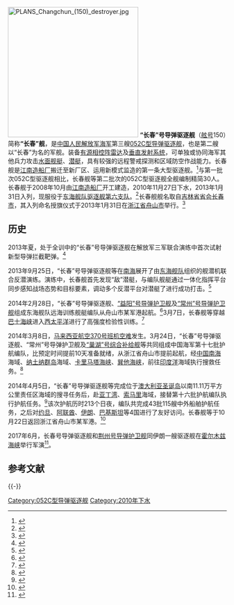 {{about|于2013年服役，舷号为150的052C型导弹驱逐舰|舷号为103的07型同名驱逐舰|长春号驱逐舰}}
{{军舰模板
|名称= 长春舰  [[File:Naval_Ensign_of_the_People's_Republic_of_China.svg|30px]]
|图片=[[file:PLANS_Changchun_(DDG-150)_20150718.jpg|300px]]
|照片说明=
|舰名来源= [[吉林省|吉林省]][[长春市|长春市]]
|拥有国= [[中华人民共和国|中华人民共和国]]
|制造= [[江南造船廠|江南造船廠]]
|型号= [[052C型驱逐舰|052C型驱逐舰]]
|动工=2008年10月
|下水=2010年11月27日
|服役=2013年1月31日
|狀態= 在役
|荣誉=
|正常=
|满载=7000吨
|全长= 155.5米
|全宽= 17.2米
|吃水= 6米
|动力方式= [[柴-燃交替|柴-燃交替]]（CODOG）
|发动机= [[QC280燃气轮机|QC280]][[燃气轮机|燃气轮机]]×2<br>[[MTU-20_V956_TB92柴油机|MTU-20 V956 TB92]][[柴油机|柴油机]]×2
|極速= 约30节
|續航= 约4000海里（18节）
|乘員= 220人
|艦載機= [[卡-28|卡-28]]×1或[[直-9#直-9C|直-9C]]×1
|搜索系统=H/SJD-9型舰壳主/被动声纳<br>H/LJP-349型火控雷达<br>H/LJG-346型有源相控阵雷达<br>H/LJQ-366型超视距对海搜索雷达<br>H/LJP-344A型相控阵火控雷达<br>H/LJQ-364型对海/低空搜索雷达<br>H/LJQ-517B型对空警戒雷达
|武器系统= 6单元[[海红旗-9|HHQ-9]][[防空导弹|防空导弹]][[垂直发射系统|垂直发射系统]]×8<br>4联装[[鹰击-62J|YJ-62J]][[反舰导弹|反舰导弹]]×2<br>H/PJ-87型单管100毫米舰炮<br>[[H/PJ-12型7管30毫米舰炮|H/PJ-12型7管30毫米舰炮]]×2<br>3联装7424型324mm鱼雷发射器×2
|电战系统= H/RJZ-726型电子对抗系统<br>18联装H/RJZ-726-4A型干扰发射装置×4
|其它=
}}
[[File:PLANS_Changchun_(150)_destroyer.jpg|300px]]
'''“长春”号导弹驱逐舰'''（[[舷号|舷号]]150）简称'''“长春”舰'''，是[[中国人民解放军海军|中国人民解放军海军]]第三艘[[052C型导弹驱逐舰|052C型导弹驱逐舰]]，也是第二艘以“长春”为名的军舰。装备[[有源相控阵雷达|有源相控阵雷达]]及[[垂直发射系统|垂直发射系统]]，可单独或协同海军其他兵力攻击[[水面舰艇|水面舰艇]]、[[潜艇|潜艇]]，具有较强的远程警戒探测和区域防空作战能力。长春舰是[[江南造船厂|江南造船厂]]搬迁至新厂区、运用新模式监造的第一条大型驱逐舰。<ref>{{cite news|url=http://www.chinamil.com.cn/jfjbmap/content/2014-02/13/content_67133.htm|title=为了共和国的大舰之梦|publisher=解放军报|date=2014-02-13|deadurl=yes|archiveurl=https://web.archive.org/web/20141006112746/http://www.chinamil.com.cn/jfjbmap/content/2014-02/13/content_67133.htm|archivedate=2014-10-06}}</ref>与第一批次052C型驱逐舰相比，长春舰等第二批次的052C型驱逐舰全舰编制精简30人。长春舰于2008年10月由[[江南造船厂|江南造船厂]]开工建造，2010年11月27日下水，2013年1月31日入列，现服役于[[东海舰队|东海舰队]][[驱逐舰第六支队|驱逐舰第六支队]]。<ref>{{cite news|title=长春舰——铁甲新锐展雄风|publisher=解放军报| date=2013-12 }}</ref>长春舰舰名取自[[吉林省|吉林省]][[首府|省会]][[长春市|长春市]]，其入列命名授旗仪式于2013年1月31日在[[浙江省|浙江省]][[舟山市|舟山市]]举行。<ref>{{cite web|url=http://news.mod.gov.cn/headlines/2013-02/02/content_4434252.htm|title=新型导弹驱逐舰——“长春”舰正式加入海军战斗序列|publisher=中华人民共和国国防部|date=2013-02-02|access-date=2014-06-18|archive-date=2018-01-23|archive-url=https://web.archive.org/web/20180123094721/http://news.mod.gov.cn/headlines/2013-02/02/content_4434252.htm|dead-url=no}}</ref>

== 历史 ==
2013年夏，处于全训中的“长春”号导弹驱逐舰在解放军三军联合演练中首次试射新型导弹拦截靶弹。<ref>{{cite news|url=http://www.chinamil.com.cn/jfjbmap/content/2013-09/27/content_52759.htm|title=血性，能否像子弹一样“上膛”|publisher=解放军报|date=2013-09-27|deadurl=yes|archiveurl=https://web.archive.org/web/20131002112148/http://www.chinamil.com.cn/jfjbmap/content/2013-09/27/content_52759.htm|archivedate=2013-10-02}}</ref>

2013年9月25日，“长春”号导弹驱逐舰等在[[南海|南海]]展开了由[[东海舰队|东海舰队]]组织的舰潜机联合反潜演练。演练中，长春舰首先发现“敌”潜艇，与编队舰艇通过一体化指挥平台同步感知战场态势和目标要素，调动多个反潜平台对潜艇了进行成功打击。<ref>{{cite web|url=http://news.xinhuanet.com/mil/2013-10/03/c_125480653.htm|title=东海舰队多兵种联合围猎 长春舰一马当先战潜艇|publisher=新华网|date=2013-10-03|deadurl=yes|archiveurl=https://web.archive.org/web/20131006064800/http://news.xinhuanet.com/mil/2013-10/03/c_125480653.htm|archivedate=2013-10-06}}</ref>

2014年2月28日，“长春”号导弹驱逐舰、[[益阳号导弹护卫舰|“益阳”号导弹护卫舰]]及[[常州号导弹护卫舰|“常州”号导弹护卫舰]]组成东海舰队远海训练舰艇编队从舟山市某军港起航。<ref>{{cite web|url=http://www.chinamil.com.cn/jfjbmap/content/2014-03/02/content_69030.htm|title=东海舰队远海训练舰艇编队起航|publisher=中国军网|date=2014-03-02|deadurl=yes|archiveurl=https://web.archive.org/web/20141006065602/http://www.chinamil.com.cn/jfjbmap/content/2014-03/02/content_69030.htm|archivedate=2014-10-06}}</ref>3月7日，长春舰等穿越[[巴士海峡|巴士海峡]]进入[[西太平洋|西太平洋]]进行了高强度检验性训练。<ref>{{cite web|url=http://mil.news.sina.com.cn/2014-03-10/1136767992.html|title=中国海军编队西太演习：长春舰距敌千米实弹打击|publisher=新浪网|date=2014-03-10|access-date=2014-06-18|archive-date=2019-06-02|archive-url=https://web.archive.org/web/20190602170846/http://mil.news.sina.com.cn/2014-03-10/1136767992.html|dead-url=no}}</ref>

2014年3月8日，[[马来西亚航空370号班机空难|马来西亚航空370号班机空难]]发生。3月24日，“长春”号导弹驱逐舰、“常州”号导弹护卫舰及[[巢湖号综合补给舰|“巢湖”号综合补给舰]]等共同组成中国海军第十七批护航编队，比预定时间提前10天准备就绪，从浙江省舟山市提前起航，经[[中国南海|中国南海]]海域、[[纳土纳群岛|纳土纳群岛]]海域、[[卡里马塔海峡|卡里马塔海峡]]、[[巽他海峡|巽他海峡]]，前往[[印度洋|印度洋]]海域执行搜救任务。<ref>{{cite news|url=http://www.chinamil.com.cn/jfjbmap/content/2014-03/25/content_71160.htm|title=海军第十七批护航编队从舟山起航|publisher=解放军报|date=2014-03-25|deadurl=yes|archiveurl=https://web.archive.org/web/20141011081940/http://www.chinamil.com.cn/jfjbmap/content/2014-03/25/content_71160.htm|archivedate=2014-10-11}}</ref>

2014年4月5日，“长春”号导弹驱逐舰等完成位于[[澳大利亚|澳大利亚]][[圣诞岛|圣诞岛]]以南11.11万平方公里责任区海域的搜寻任务后，赴[[亚丁湾|亚丁湾]]、[[索马里|索马里]]海域，接替第十六批护航编队执行护航任务。<ref>{{cite news|url=http://navy.81.cn/content/2014-04/05/content_5841849.htm|title=第十七批护航编队离开搜救海区赴亚丁湾海域执行护航任务|publisher=中国海军网|date=2014-04-05|accessdate=2014-09-19|archive-date=2018-09-29|archive-url=https://web.archive.org/web/20180929231726/http://navy.81.cn/content/2014-04/05/content_5841849.htm|dead-url=yes}}</ref>该次护航历时213个日夜，编队共完成43批115艘中外船舶护航任务，之后对[[约旦|约旦]]、[[阿联酋|阿联酋]]、[[伊朗|伊朗]]、[[巴基斯坦|巴基斯坦]]等4国进行了友好访问。长春舰等于10月22日返回浙江省舟山市某军港。<ref>{{cite news |url= http://www.chinanews.com/mil/2014/10-22/6707067.shtml |title= 我国海军第十七批护航编队凯旋回国 |publisher= 中新网 |date= 2014-10-22 |accessdate= 2014-10-22 |archive-date= 2020-11-04 |archive-url= https://web.archive.org/web/20201104183302/http://www.chinanews.com/mil/2014/10-22/6707067.shtml |dead-url= no }}</ref>

2017年6月，长春号导弹驱逐舰和[[荆州号导弹护卫舰|荆州号导弹护卫舰]]同伊朗一艘驱逐舰在[[霍尔木兹海峡|霍尔木兹海峡]]举行军演<ref>{{cite web|title=中国伊朗海军在霍尔木兹海峡举行军演|url=http://www.dw.com/zh/%E4%B8%AD%E5%9B%BD%E4%BC%8A%E6%9C%97%E6%B5%B7%E5%86%9B%E5%9C%A8%E9%9C%8D%E5%B0%94%E6%9C%A8%E5%85%B9%E6%B5%B7%E5%B3%A1%E4%B8%BE%E8%A1%8C%E5%86%9B%E6%BC%94/a-39297461?&zhongwen=simp|website=德国之声|accessdate=2017-06-18|date=2017-06-18|archive-date=2019-07-10|archive-url=https://web.archive.org/web/20190710202148/https://www.dw.com/zh/%E4%B8%AD%E5%9B%BD%E4%BC%8A%E6%9C%97%E6%B5%B7%E5%86%9B%E5%9C%A8%E9%9C%8D%E5%B0%94%E6%9C%A8%E5%85%B9%E6%B5%B7%E5%B3%A1%E4%B8%BE%E8%A1%8C%E5%86%9B%E6%BC%94/a-39297461?&zhongwen=simp|dead-url=no}}</ref>。

== 参考文献 ==
{{Reflist}}

{{-}}
{{驱逐舰第六支队}}
{{052C型导弹驱逐舰}}

[[Category:052C型导弹驱逐舰|Category:052C型导弹驱逐舰]]
[[Category:2010年下水|Category:2010年下水]]